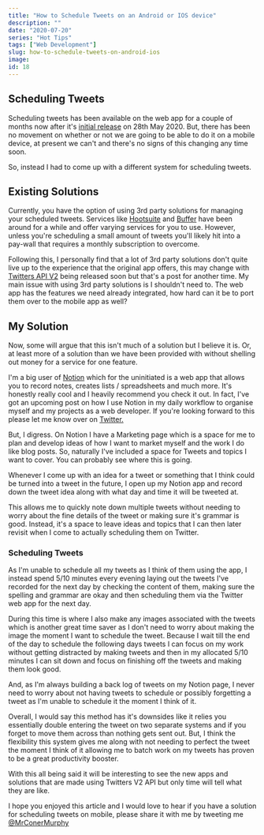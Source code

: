 ```yaml
---
title: "How to Schedule Tweets on an Android or IOS device"
description: ""
date: "2020-07-20"
series: "Hot Tips"
tags: ["Web Development"]
slug: how-to-schedule-tweets-on-android-ios
image: 
id: 18
---
```


## Scheduling Tweets

Scheduling tweets has been available on the web app for a couple of months now after it's [initial release](https://www.theverge.com/2020/5/28/21273940/twitter-schedule-draft-tweets-web-app) on 28th May 2020. But, there has been no movement on whether or not we are going to be able to do it on a mobile device, at present we can't and there's no signs of this changing any time soon. 

So, instead I had to come up with a different system for scheduling tweets.

## Existing Solutions

Currently, you have the option of using 3rd party solutions for managing your scheduled tweets. Services like [Hootsuite]() and [Buffer]() have been around for a while and offer varying services for you to use. However, unless you're scheduling a small amount of tweets you'll likely hit into a pay-wall that requires a monthly subscription to overcome. 

Following this, I personally find that a lot of 3rd party solutions don't quite live up to the experience that the original app offers, this may change with [Twitters API V2]() being released soon but that's a post for another time. My main issue with using 3rd party solutions is I shouldn't need to. The web app has the features we need already integrated, how hard can it be to port them over to the mobile app as well?

## My Solution

Now, some will argue that this isn't much of a solution but I believe it is. Or, at least more of a solution than we have been provided with without shelling out money for a service for one feature.

I'm a big user of [Notion]() which for the uninitiated is a web app that allows you to record notes, creates lists / spreadsheets and much more. It's honestly really cool and I heavily recommend you check it out. In fact, I've got an upcoming post on how I use Notion in my daily workflow to organise myself and my projects as a web developer. If you're looking forward to this please let me know over on [Twitter.]()

But, I digress. On Notion I have a Marketing page which is a space for me to plan and develop ideas of how I want to market myself and the work I do like blog posts. So, naturally I've included a space for Tweets and topics I want to cover. You can probably see where this is going.

Whenever I come up with an idea for a tweet or something that I think could be turned into a tweet in the future, I open up my Notion app and record down the tweet idea along with what day and time it will be tweeted at.

This allows me to quickly note down multiple tweets without needing to worry about the fine details of the tweet or making sure it's grammar is good. Instead, it's a space to leave ideas and topics that I can then later revisit when I come to actually scheduling them on Twitter.

### Scheduling Tweets

As I'm unable to schedule all my tweets as I think of them using the app, I instead spend 5/10 minutes every evening laying out the tweets I've recorded for the next day by checking the content of them, making sure the spelling and grammar are okay and then scheduling them via the Twitter web app for the next day.

During this time is where I also make any images associated with the tweets which is another great time saver as I don't need to worry about making the image the moment I want to schedule the tweet. Because I wait till the end of the day to schedule the following days tweets I can focus on my work without getting distracted by making tweets and then in my allocated 5/10 minutes I can sit down and focus on finishing off the tweets and making them look good.

And, as I'm always building a back log of tweets on my Notion page, I never need to worry about not having tweets to schedule or possibly forgetting a tweet as I'm unable to schedule it the moment I think of it.

Overall, I would say this method has it's downsides like it relies you essentially double entering the tweet on two separate systems and if you forget to move them across than nothing gets sent out. But, I think the flexibility this system gives me along with not needing to perfect the tweet the moment I think of it allowing me to batch work on my tweets has proven to be a great productivity booster.

With this all being said it will be interesting to see the new apps and solutions that are made using Twitters V2 API but only time will tell what they are like.

I hope you enjoyed this article and I would love to hear if you have a solution for scheduling tweets on mobile, please share it with me by tweeting me [@MrConerMurphy]()